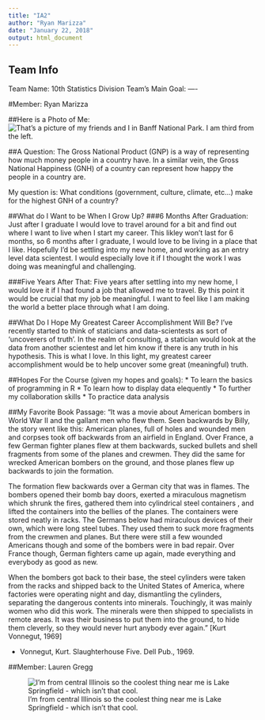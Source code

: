 ```yaml
---
title: "IA2"
author: "Ryan Marizza"
date: "January 22, 2018"
output: html_document
---
```


## Team Info
Team Name: 10th Statistics Division
Team's Main Goal: ----

#Member: Ryan Marizza  

##Here is a Photo of Me:
![That's a picture of my friends and I in Banff National Park. I am third from the left.](https://scontent-ort2-2.xx.fbcdn.net/v/t31.0-8/11707707_10207358605190076_4488943470225841164_o.jpg?oh=fa6437f2261ce832b5ac4f555690a2c0&oe=5AEEE1EE)

##A Question:
The Gross National Product (GNP) is a way of representing how much money people in a country have. In a similar vein, the Gross National Happiness (GNH) of a country can represent how happy the people in a country are. 

My question is: What conditions (government, culture, climate, etc...) make for the highest GNH of a country?

##What do I Want to be When I Grow Up?
###6 Months After Graduation:
  Just after I graduate I would love to travel around for a bit and find out where I want to live when I start my career. This likley won't last for 6 months, so 6 months after I graduate, I would love to be living in a place that I like. Hopefully I'd be settling into my new home, and working as an entry level data scientest. I would especially love it if I thought the work I was doing was meaningful and challenging. 
  
###Five Years After That:
  Five years after settling into my new home, I would love it if I had found a job that allowed me to travel. By this point it would be crucial that my job be meaningful. I want to feel like I am making the world a better place through what I am doing.

##What Do I Hope My Greatest Career Accomplishment Will Be?
I've recently started to think of staticians and data-scientests as sort of 'uncoverers of truth'. In the realm of consulting, a statician would look at the data from another scientest and let him know if there is any truth in his hypothesis. This is what I love. In this light, my greatest career accomplishment would be to help uncover some great (meaningful) truth.

##Hopes For the Course (given my hopes and goals):
* To learn the basics of programming in R
* To learn how to display data elequently 
* To further my collaboration skills
* To practice data analysis

##My Favorite Book Passage:
"It was a movie about American bombers in World War II and the gallant men who flew them. Seen backwards by Billy, the story went like this: American planes, full of holes and wounded men and corpses took off backwards from an airfield in England. Over France, a few German fighter planes flew at them backwards, sucked bullets and shell fragments from some of the planes and crewmen. They did the same for wrecked American bombers on the ground, and those planes flew up backwards to join the formation.

The formation flew backwards over a German city that was in flames. The bombers opened their bomb bay doors, exerted a miraculous magnetism which shrunk the fires, gathered them into cylindrical steel containers , and lifted the containers into the bellies of the planes. The containers were stored neatly in racks. The Germans below had miraculous devices of their own, which were long steel tubes. They used them to suck more fragments from the crewmen and planes. But there were still a few wounded Americans though and some of the bombers were in bad repair. Over France though, German fighters came up again, made everything and everybody as good as new.

When the bombers got back to their base, the steel cylinders were taken from the racks and shipped back to the United States of America, where factories were operating night and day, dismantling the cylinders, separating the dangerous contents into minerals. Touchingly, it was mainly women who did this work. The minerals were then shipped to specialists in remote areas. It was their business to put them into the ground, to hide them cleverly, so they would never hurt anybody ever again." [Kurt Vonnegut, 1969]

- Vonnegut, Kurt. Slaughterhouse Five. Dell Pub., 1969.



##Member: Lauren Gregg

![I'm from central Illinois so the coolest thing near me is Lake Springfield - which isn't that cool.](https://scontent-ort2-2.xx.fbcdn.net/v/t1.0-9/26992576_2001907949826279_5829056724738314483_n.jpg?oh=e9b28330bfb08b1a73faa370aad5795e&oe=5AEA8465)
